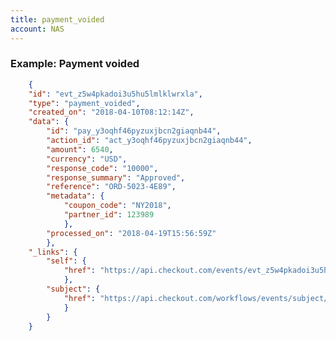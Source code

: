 ```yaml
---
title: payment_voided
account: NAS
---
```


### Example: Payment voided

```json
    {
    "id": "evt_z5w4pkadoi3u5hu5lmlklwrxla",
    "type": "payment_voided",
    "created_on": "2018-04-10T08:12:14Z",
    "data": {
        "id": "pay_y3oqhf46pyzuxjbcn2giaqnb44",
        "action_id": "act_y3oqhf46pyzuxjbcn2giaqnb44",
        "amount": 6540,
        "currency": "USD",
        "response_code": "10000",
        "response_summary": "Approved",
        "reference": "ORD-5023-4E89",
        "metadata": {
            "coupon_code": "NY2018",
            "partner_id": 123989
            },
        "processed_on": "2018-04-19T15:56:59Z"
        },
    "_links": {
        "self": {
            "href": "https://api.checkout.com/events/evt_z5w4pkadoi3u5hu5lmlklwrxla"
            },
        "subject": {
            "href": "https://api.checkout.com/workflows/events/subject/pay_jlfj2ful7z3u5lbykhy5lzezvm"
            }
        }
    }
```

